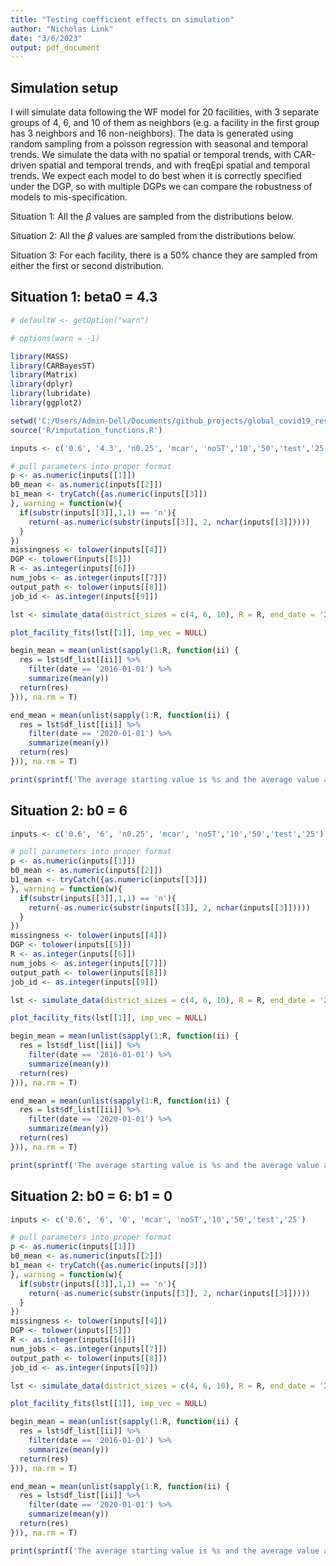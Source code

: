 ---
title: "Testing coefficient effects on simulation"
author: "Nicholas Link"
date: "3/6/2023"
output: pdf_document
---
<!-- \usepackage{amsmath, amsfonts, amssymb} -->
<!-- \usepackage{fancyheadings, subfigure, vmargin, setspace, caption2} -->
<!-- \usepackage{epsfig, epsf, epic, graphicx} -->
<!-- \usepackage[dvips]{color} -->
<!-- \usepackage{natbib} -->
<!-- \newcommand*{\BFalpha}{\mbox{\mathversion{bold}$\alpha$}} -->
<!-- \newcommand*{\BFbeta}{\mbox{\mathversion{bold}$\beta$}} -->
<!-- \newcommand*{\BFgamma}{\mbox{\mathversion{bold}$\gamma$}} -->
<!-- \newcommand*{\BFtheta}{\mbox{\mathversion{bold}$\theta$}} -->


## Simulation setup


I will simulate data following the WF model for 20 facilities, with 3 separate groups of 4, 6, and 10 of them as neighbors (e.g. a facility in the first group has 3 neighbors and 16 non-neighbors). The data is generated using random sampling from a poisson regression with seasonal and temporal trends. We simulate the data with no spatial or temporal trends, with CAR-driven spatial and temporal trends, and with freqEpi spatial and temporal trends. We expect each model to do best when it is correctly specified under the DGP, so with multiple DGPs we can compare the robustness of models to mis-specification.


Situation 1:
All the $\beta$ values are sampled from the distributions below.

\begin{enumerate}
    \item $\beta_0 \sim N(4.3, 1)$
    \item $\beta_1 \sim N(-0.25, 0.26^2)$
    \item $\beta_2, ..., \beta_7 \sim N(0, 0.15^2)$
\end{enumerate}


Situation 2:
All the $\beta$ values are sampled from the distributions below.

\begin{enumerate}
    \item $\beta_0 \sim N(6, 1)$
    \item $\beta_1 \sim N(-0.25, 0.26^2)$
    \item $\beta_2, ..., \beta_7 \sim N(0, 0.15^2)$
\end{enumerate}

Situation 3:
For each facility, there is a 50\% chance they are sampled from either the first or second distribution.

\begin{enumerate}
    \item $\alpha \sim$ Bernoulli(0.5)
    \item If $\alpha = 0$, $\beta_0 \sim N(4.3, 1)$. If $\alpha = 1$, $\beta_0 \sim N(6, 1)$. 
    \item $\beta_1 \sim N(-0.25, 0.26^2)$
    \item $\beta_2, ..., \beta_7 \sim N(0, 0.15^2)$
\end{enumerate}

## Situation 1: beta0 = 4.3

```{r, echo = F, message = F, warning = F}

# defaultW <- getOption("warn") 

# options(warn = -1) 

library(MASS)
library(CARBayesST)
library(Matrix)
library(dplyr)
library(lubridate)
library(ggplot2)

setwd('C:/Users/Admin-Dell/Documents/github_projects/global_covid19_response')
source('R/imputation_functions.R')

```
```{r, echo = F, fig.height = 7}
inputs <- c('0.6', '4.3', 'n0.25', 'mcar', 'noST','10','50','test','25')

# pull parameters into proper format
p <- as.numeric(inputs[[1]])
b0_mean <- as.numeric(inputs[[2]])
b1_mean <- tryCatch({as.numeric(inputs[[3]])
}, warning = function(w){
  if(substr(inputs[[3]],1,1) == 'n'){
    return(-as.numeric(substr(inputs[[3]], 2, nchar(inputs[[3]]))))
  }
})
missingness <- tolower(inputs[[4]])
DGP <- tolower(inputs[[5]])
R <- as.integer(inputs[[6]])
num_jobs <- as.integer(inputs[[7]])
output_path <- tolower(inputs[[8]])
job_id <- as.integer(inputs[[9]])

lst <- simulate_data(district_sizes = c(4, 6, 10), R = R, end_date = '2020-12-01', b0_mean = b0_mean, b1_mean = b1_mean)

plot_facility_fits(lst[[1]], imp_vec = NULL)

begin_mean = mean(unlist(sapply(1:R, function(ii) {
  res = lst$df_list[[ii]] %>% 
    filter(date == '2016-01-01') %>%
    summarize(mean(y))
  return(res)
})), na.rm = T)

end_mean = mean(unlist(sapply(1:R, function(ii) {
  res = lst$df_list[[ii]] %>% 
    filter(date == '2020-01-01') %>%
    summarize(mean(y))
  return(res)
})), na.rm = T)

print(sprintf('The average starting value is %s and the average value at 01-01-2020 is %s', begin_mean, end_mean))
```

## Situation 2: b0 = 6
```{r, echo = F, fig.height = 7}
inputs <- c('0.6', '6', 'n0.25', 'mcar', 'noST','10','50','test','25')

# pull parameters into proper format
p <- as.numeric(inputs[[1]])
b0_mean <- as.numeric(inputs[[2]])
b1_mean <- tryCatch({as.numeric(inputs[[3]])
}, warning = function(w){
  if(substr(inputs[[3]],1,1) == 'n'){
    return(-as.numeric(substr(inputs[[3]], 2, nchar(inputs[[3]]))))
  }
})
missingness <- tolower(inputs[[4]])
DGP <- tolower(inputs[[5]])
R <- as.integer(inputs[[6]])
num_jobs <- as.integer(inputs[[7]])
output_path <- tolower(inputs[[8]])
job_id <- as.integer(inputs[[9]])

lst <- simulate_data(district_sizes = c(4, 6, 10), R = R, end_date = '2020-12-01', b0_mean = b0_mean, b1_mean = b1_mean)

plot_facility_fits(lst[[1]], imp_vec = NULL)

begin_mean = mean(unlist(sapply(1:R, function(ii) {
  res = lst$df_list[[ii]] %>% 
    filter(date == '2016-01-01') %>%
    summarize(mean(y))
  return(res)
})), na.rm = T)

end_mean = mean(unlist(sapply(1:R, function(ii) {
  res = lst$df_list[[ii]] %>% 
    filter(date == '2020-01-01') %>%
    summarize(mean(y))
  return(res)
})), na.rm = T)

print(sprintf('The average starting value is %s and the average value at 01-01-2020 is %s', begin_mean, end_mean))
```
## Situation 2: b0 = 6: b1 = 0
```{r, echo = F, fig.height = 7}
inputs <- c('0.6', '6', '0', 'mcar', 'noST','10','50','test','25')

# pull parameters into proper format
p <- as.numeric(inputs[[1]])
b0_mean <- as.numeric(inputs[[2]])
b1_mean <- tryCatch({as.numeric(inputs[[3]])
}, warning = function(w){
  if(substr(inputs[[3]],1,1) == 'n'){
    return(-as.numeric(substr(inputs[[3]], 2, nchar(inputs[[3]]))))
  }
})
missingness <- tolower(inputs[[4]])
DGP <- tolower(inputs[[5]])
R <- as.integer(inputs[[6]])
num_jobs <- as.integer(inputs[[7]])
output_path <- tolower(inputs[[8]])
job_id <- as.integer(inputs[[9]])

lst <- simulate_data(district_sizes = c(4, 6, 10), R = R, end_date = '2020-12-01', b0_mean = b0_mean, b1_mean = b1_mean)

plot_facility_fits(lst[[1]], imp_vec = NULL)

begin_mean = mean(unlist(sapply(1:R, function(ii) {
  res = lst$df_list[[ii]] %>% 
    filter(date == '2016-01-01') %>%
    summarize(mean(y))
  return(res)
})), na.rm = T)

end_mean = mean(unlist(sapply(1:R, function(ii) {
  res = lst$df_list[[ii]] %>% 
    filter(date == '2020-01-01') %>%
    summarize(mean(y))
  return(res)
})), na.rm = T)

print(sprintf('The average starting value is %s and the average value at 01-01-2020 is %s', begin_mean, end_mean))
```
